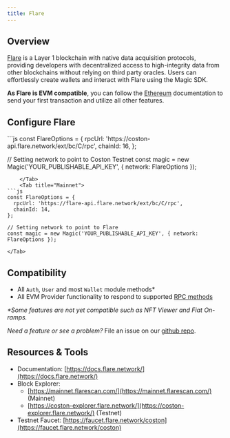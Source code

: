 ---
title: Flare
---

## Overview

[Flare](https://flare.network/) is a Layer 1 blockchain with native data acquisition protocols, providing developers with decentralized access to high-integrity data from other blockchains without relying on third party oracles. Users can effortlessly create wallets and interact with Flare using the Magic SDK.

**As Flare is EVM compatible**, you can follow the [Ethereum](/docs/blockchains/featured-chains/ethereum/javascript) documentation to send your first transaction and utilize all other features.

## Configure Flare

<Tabs>
    <Tab title="Testnet">
```js
const FlareOptions = {
  rpcUrl: 'https://coston-api.flare.network/ext/bc/C/rpc',
  chainId: 16,
};

// Setting network to point to Coston Testnet
const magic = new Magic('YOUR_PUBLISHABLE_API_KEY', { network: FlareOptions });

````
    </Tab>
    <Tab title="Mainnet">
```js
const FlareOptions = {
  rpcUrl: 'https://flare-api.flare.network/ext/bc/C/rpc',
  chainId: 14,
};

// Setting network to point to Flare
const magic = new Magic('YOUR_PUBLISHABLE_API_KEY', { network: FlareOptions });
````

    </Tab>

</Tabs>

## Compatibility

- All `Auth`, `User` and most `Wallet` module methods\*
- All EVM Provider functionality to respond to supported [RPC methods](/docs/embedded-wallet/api/client-side-sdks/web#evm-rpc-methods)

_\*Some features are not yet compatible such as NFT Viewer and Fiat On-ramps._

_Need a feature or see a problem?_ File an issue on our [github repo](https://github.com/magiclabs/magic-js).

## Resources & Tools

- Documentation: [https://docs.flare.network/](https://docs.flare.network/)
- Block Explorer:
  - [https://mainnet.flarescan.com/](https://mainnet.flarescan.com/) (Mainnet)
  - [https://coston-explorer.flare.network/](https://coston-explorer.flare.network/) (Testnet)
- Testnet Faucet: [https://faucet.flare.network/coston](https://faucet.flare.network/coston)
